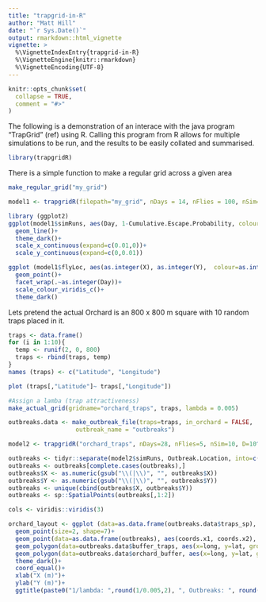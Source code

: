 ```yaml
---
title: "trapgrid-in-R"
author: "Matt Hill"
date: "`r Sys.Date()`"
output: rmarkdown::html_vignette
vignette: >
  %\VignetteIndexEntry{trapgrid-in-R}
  %\VignetteEngine{knitr::rmarkdown}
  %\VignetteEncoding{UTF-8}
---
```


```r
knitr::opts_chunk$set(
  collapse = TRUE,
  comment = "#>"
)
```

The following is a demonstration of an interace with the java program "TrapGrid" (ref) using R. Calling this program from R allows for multiple simulations to be run, and the results to be easily collated and summarised.

```r
library(trapgridR)
```

There is a simple function to make a regular grid across a given area
```r
make_regular_grid("my_grid")
```


```r
model1 <- trapgridR(filepath="my_grid", nDays = 14, nFlies = 100, nSim=10, D=10^5)
```
```r
library (ggplot2)
ggplot(model1$simRuns, aes(Day, 1-Cumulative.Escape.Probability, colour=SimRun, group=SimRun))+
  geom_line()+
  theme_dark()+
  scale_x_continuous(expand=c(0.01,0))+
  scale_y_continuous(expand=c(0,0.01))

```

```r
ggplot (model1$flyLoc, aes(as.integer(X), as.integer(Y),  colour=as.integer(Simulation.Number)))+
  geom_point()+
  facet_wrap(.~as.integer(Day))+
  scale_colour_viridis_c()+
  theme_dark()

```

Lets pretend the actual Orchard is an 800 x 800 m square with 10 random traps placed in it.

```r

traps <- data.frame()
for (i in 1:10){
  temp <- runif(2, 0, 800)
  traps <- rbind(traps, temp)
}
names (traps) <- c("Latitude", "Longitude")

plot (traps[,"Latitude"]~ traps[,"Longitude"])

```
```r
#Assign a lamba (trap attractiveness)
make_actual_grid(gridname="orchard_traps", traps, lambda = 0.005)
```

```r
outbreaks.data <- make_outbreak_file(traps=traps, in_orchard = FALSE,
                   outbreak_name = "outbreaks")
```

```r
model2 <- trapgridR("orchard_traps", nDays=28, nFlies=5, nSim=10, D=10^5, outbreaks = "outbreaks")
```

```r
outbreaks <- tidyr::separate(model2$simRuns, Outbreak.Location, into=c("X", "Y"), sep=",")[,c("X", "Y")]
outbreaks <- outbreaks[complete.cases(outbreaks),]
outbreaks$X <- as.numeric(gsub("\\(|\\)", "", outbreaks$X))
outbreaks$Y <- as.numeric(gsub("\\(|\\)", "", outbreaks$Y))
outbreaks <- unique(cbind(outbreaks$X, outbreaks$Y))
outbreaks <- sp::SpatialPoints(outbreaks[,1:2]) 
```

```r
cols <- viridis::viridis(3)

orchard_layout <- ggplot (data=as.data.frame(outbreaks.data$traps_sp), aes(coords.x1, coords.x2)) +
  geom_point(size=2, shape=7)+
  geom_point(data=as.data.frame(outbreaks), aes(coords.x1, coords.x2), colour=cols[3], alpha=0.5)+
  geom_polygon(data=outbreaks.data$buffer_traps, aes(x=long, y=lat, group = group), colour=cols[2], fill=cols[2], alpha=0.45)+
  geom_polygon(data=outbreaks.data$orchard_buffer, aes(x=long, y=lat, group = group), alpha=0.2, fill=cols[1])+
  theme_dark()+
  coord_equal()+
  xlab("X (m)")+
  ylab("Y (m)")+
  ggtitle(paste0("1/lambda: ",round(1/0.005,2), ", Outbreaks: ", round(raster::area(outbreaks.data$outbreak_buffer)/10000, 0)))


```

